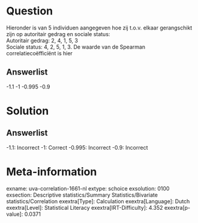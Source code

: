 Question
========

Hieronder is van 5 individuen aangegeven hoe zij t.o.v. elkaar
gerangschikt zijn op autoritair gedrag en sociale status:\
Autoritair gedrag: 2, 4, 1, 5, 3\
Sociale status: 4, 2, 5, 1, 3. De waarde van de Spearman
correlatiecoëfficiënt is hier

Answerlist
----------

-1.1
-1
-0.995
-0.9

Solution
========

Answerlist
----------

-1.1: Incorrect
-1: Correct
-0.995: Incorrect
-0.9: Incorrect

Meta-information
================
exname: uva-correlation-1661-nl
extype: schoice
exsolution: 0100
exsection: Descriptive statistics/Summary Statistics/Bivariate statistics/Correlation
exextra[Type]: Calculation
exextra[Language]: Dutch
exextra[Level]: Statistical Literacy
exextra[IRT-Difficulty]: 4.352
exextra[p-value]: 0.0371

